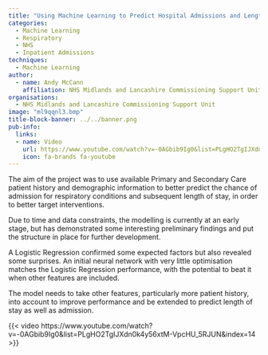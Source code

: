 ```yaml
---
title: "Using Machine Learning to Predict Hospital Admissions and Length of Stay for Respiratory Conditions"
categories:
  - Machine Learning
  - Respiratory
  - NHS
  - Inpatient Admissions
techniques:
  - Machine Learning
author:
  - name: Andy McCann
    affiliation: NHS Midlands and Lancashire Commissioning Support Unit
organisations:
  - NHS Midlands and Lancashire Commissioning Support Unit
image: "ml9qqnl3.bmp"
title-block-banner: ../../banner.png
pub-info:
  links:
  - name: Video
    url: https://www.youtube.com/watch?v=-0AGbib9Ig0&list=PLgHO2TgIJXdn0k4y56xtM-VpcHU_5RJUN&index=14
    icon: fa-brands fa-youtube
---
```


The aim of the project was to use available Primary and Secondary Care patient history and demographic information to better predict the chance of admission for respiratory conditions and subsequent length of stay, in order to better target interventions.

Due to time and data constraints, the modelling is currently at an early stage, but has demonstrated some interesting preliminary findings and put the structure in place for further development.

A Logistic Regression confirmed some expected factors but also revealed some surprises. An initial neural network with very little optimisation matches the Logistic Regression performance, with the potential to beat it when other features are included.

The model needs to take other features, particularly more patient history, into account to improve performance and be extended to predict length of stay as well as admission.

{{< video https://www.youtube.com/watch?v=-0AGbib9Ig0&list=PLgHO2TgIJXdn0k4y56xtM-VpcHU_5RJUN&index=14 >}}
